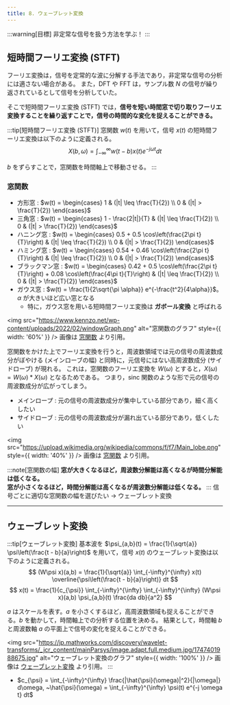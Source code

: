 ```yaml
---
title: 8. ウェーブレット変換
---
```


:::warning[目標]
非定常な信号を扱う方法を学ぶ！
:::

## 短時間フーリエ変換 (STFT)
フーリエ変換は，信号を定常的な波に分解する手法であり，非定常な信号の分析には適さない場合がある。
また，DFT や FFT は，サンプル数 $N$ の信号が繰り返されているとして信号を分析していた。

そこで短時間フーリエ変換 (STFT) では，**信号を短い時間窓で切り取りフーリエ変換することを繰り返すことで，信号の時間的な変化を捉えることができる。**

:::tip[短時間フーリエ変換 (STFT)]
窓関数 $w(t)$ を用いて，信号 $x(t)$ の短時間フーリエ変換は以下のように定義される。
$$
X(b, \omega) = \int_{-\infty}^{\infty} w(t - b) x(t) e^{-j \omega t} dt
$$

$b$ をずらすことで，窓関数を時間軸上で移動させる。
:::

### 窓関数
- 方形窓 : $w(t) = \begin{cases} 1 & (|t| \leq \frac{T}{2}) \\ 0 & (|t| > \frac{T}{2}) \end{cases}$
- 三角窓 : $w(t) = \begin{cases} 1 - \frac{2|t|}{T} & (|t| \leq \frac{T}{2}) \\ 0 & (|t| > \frac{T}{2}) \end{cases}$
- ハニング窓 : $w(t) = \begin{cases} 0.5 + 0.5 \cos\left(\frac{2\pi t}{T}\right) & (|t| \leq \frac{T}{2}) \\ 0 & (|t| > \frac{T}{2}) \end{cases}$
- ハミング窓 : $w(t) = \begin{cases} 0.54 + 0.46 \cos\left(\frac{2\pi t}{T}\right) & (|t| \leq \frac{T}{2}) \\ 0 & (|t| > \frac{T}{2}) \end{cases}$ 
- ブラックマン窓 : $w(t) = \begin{cases} 0.42 + 0.5 \cos\left(\frac{2\pi t}{T}\right) + 0.08 \cos\left(\frac{4\pi t}{T}\right) & (|t| \leq \frac{T}{2}) \\ 0 & (|t| > \frac{T}{2}) \end{cases}$
- ガウス窓 : $w(t) = \frac{1}{2\sqrt{\pi \alpha}} e^{-\frac{t^2}{4\alpha}}$。$\alpha$ が大きいほど広い窓となる
    - 特に，ガウス窓を用いる短時間フーリエ変換は **ガボール変換** と呼ばれる

<img src="https://www.kennzo.net/wp-content/uploads/2022/02/windowGraph.png" alt="窓関数のグラフ" style={{ width: '60%' }} />
画像は [窓関数](https://www.kennzo.net/window-function) より引用。

窓関数をかけた上でフーリエ変換を行うと，周波数領域では元の信号の周波数成分がぼやける (メインローブの幅) と同時に，元信号にはない高周波数成分 (サイドローブ) が現れる。
これは，窓関数のフーリエ変換を $W(\omega)$ とすると，$X(\omega) = W(\omega)\ast X(\omega)$ となるためである。
つまり，sinc 関数のような形で元の信号の周波数成分が広がってしまう。
- メインロープ : 元の信号の周波数成分が集中している部分であり，細く高くしたい
- サイドローブ : 元の信号の周波数成分が漏れ出ている部分であり，低くしたい

<img src="https://upload.wikimedia.org/wikipedia/commons/f/f7/Main_lobe.png" style={{ width: '40%' }} />
画像は [窓関数](https://ja.m.wikipedia.org/wiki/%E7%AA%93%E9%96%A2%E6%95%B0) より引用。

:::note[窓関数の幅]
**窓が大きくなるほど，周波数分解能は高くなるが時間分解能は低くなる。**  
**窓が小さくなるほど，時間分解能は高くなるが周波数分解能は低くなる。**
:::
信号ごとに適切な窓関数の幅を選びたい $\to$ ウェーブレット変換

---
## ウェーブレット変換
:::tip[ウェーブレット変換]
基本波を $\psi_{a,b}(t) = \frac{1}{\sqrt{a}} \psi\left(\frac{t - b}{a}\right)$ を用いて，信号 $x(t)$ のウェーブレット変換は以下のように定義される。
$$
(W\psi x)(a,b) = \frac{1}{\sqrt{a}} \int_{-\infty}^{\infty} x(t) \overline{\psi\left(\frac{t - b}{a}\right)} dt
$$
$$
x(t) = \frac{1}{c_{\psi}} \int_{-\infty}^{\infty} \int_{-\infty}^{\infty} (W\psi x)(a,b) \psi_{a,b}(t) \frac{da db}{a^2}
$$

$a$ はスケールを表す。$a$ を小さくするほど，高周波数領域も捉えることができる。$b$ を動かして，時間軸上での分析する位置を決める。
結果として，時間軸 $b$ と周波数軸 $a$ の平面上で信号の変化を捉えることができる。

<img src="https://jp.mathworks.com/discovery/wavelet-transforms/_jcr_content/mainParsys/image.adapt.full.medium.jpg/1747401988675.jpg" alt="ウェーブレット変換のグラフ" style={{ width: '100%' }} />
画像は [ウェーブレット変換](https://jp.mathworks.com/discovery/wavelet-transforms.html) より引用。
:::
- $c_{\psi} = \int_{-\infty}^{\infty} \frac{|\hat{\psi}(\omega)|^2}{|\omega|} d\omega, ~\hat{\psi}(\omega) = \int_{-\infty}^{\infty} \psi(t) e^{-j \omega t} dt$